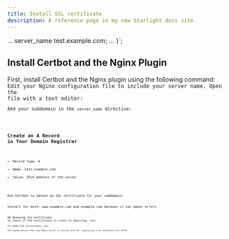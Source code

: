 ```yaml
---
title: Install SSL certificate 
description: A reference page in my new Starlight docs site.
---
```

  ...
  server_name test.example.com;
  ...
}`;

## Install Certbot and the Nginx Plugin
First, install Certbot and the Nginx plugin using the following command:
<Code code="sudo apt install certbot python3-certbot-nginx" lang="bash" />
Edit your Nginx configuration file to include your server name. Open the file with a text editor:
<Code code="sudo vim /etc/nginx/sites-available/default" lang="bash" />
Add your subdomain in the `server_name` directive:
<Code code={exampleCode} lang="text" />
<Code code="sudo nginx -t" lang="bash" />
## Create an A Record in Your Domain Registrar
- Record Type: A
- Name: test.example.com
- Value: IPv4 address of the server

Run Certbot to obtain an SSL certificate for your subdomain:
<Aside type="caution">Install for both: www.example.com and example.com because it can apear errors</Aside>
<Code code="sudo certbot certonly --nginx -d webdigit.ro -d www.webdigit.ro" lang="bash" />
## Renewing the Certificate
To check if the certificate is close to expiring, run:
<Code code="sudo certbot renew --dry-run" lang="bash" />
To renew the certificate, run:
<Code code="sudo certbot renew" lang="bash" />
This guide ensures that your Nginx server is secured with SSL, making your site accessible over HTTPS.